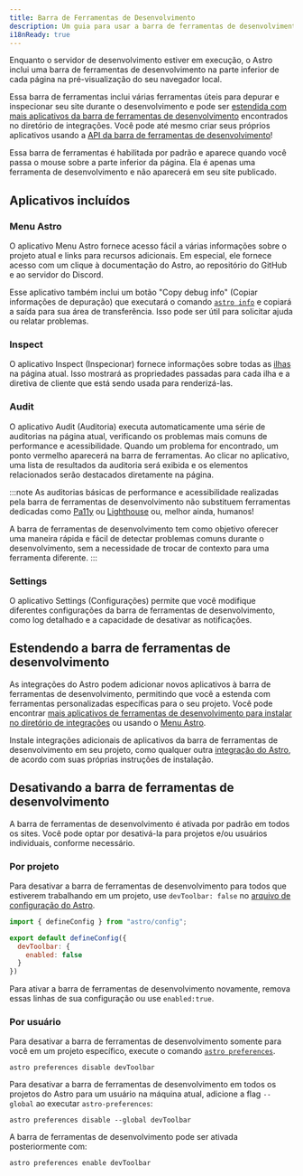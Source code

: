 ```yaml
---
title: Barra de Ferramentas de Desenvolvimento
description: Um guia para usar a barra de ferramentas de desenvolvimento no Astro
i18nReady: true
---
```


Enquanto o servidor de desenvolvimento estiver em execução, o Astro inclui uma barra de ferramentas de desenvolvimento na parte inferior de cada página na pré-visualização do seu navegador local.

Essa barra de ferramentas inclui várias ferramentas úteis para depurar e inspecionar seu site durante o desenvolvimento e pode ser [estendida com mais aplicativos da barra de ferramentas de desenvolvimento](#estendendo-a-barra-de-ferramentas-de-desenvolvimento) encontrados no diretório de integrações. Você pode até mesmo criar seus próprios aplicativos usando a [API da barra de ferramentas de desenvolvimento](/pt-br/reference/dev-toolbar-app-reference/)!

Essa barra de ferramentas é habilitada por padrão e aparece quando você passa o mouse sobre a parte inferior da página. Ela é apenas uma ferramenta de desenvolvimento e não aparecerá em seu site publicado.

## Aplicativos incluídos

### Menu Astro

O aplicativo Menu Astro fornece acesso fácil a várias informações sobre o projeto atual e links para recursos adicionais. Em especial, ele fornece acesso com um clique à documentação do Astro, ao repositório do GitHub e ao servidor do Discord.

Esse aplicativo também inclui um botão "Copy debug info" (Copiar informações de depuração) que executará o comando [`astro info`](/pt-br/reference/cli-reference/#astro-info) e copiará a saída para sua área de transferência. Isso pode ser útil para solicitar ajuda ou relatar problemas.

### Inspect

O aplicativo Inspect (Inspecionar) fornece informações sobre todas as [ilhas]((/pt-br/concepts/islands/) ) na página atual. Isso mostrará as propriedades passadas para cada ilha e a diretiva de cliente que está sendo usada para renderizá-las.

### Audit

O aplicativo Audit (Auditoria) executa automaticamente uma série de auditorias na página atual, verificando os problemas mais comuns de performance e acessibilidade. Quando um problema for encontrado, um ponto vermelho aparecerá na barra de ferramentas. Ao clicar no aplicativo, uma lista de resultados da auditoria será exibida e os elementos relacionados serão destacados diretamente na página.

:::note
As auditorias básicas de performance e acessibilidade realizadas pela barra de ferramentas de desenvolvimento não substituem ferramentas dedicadas como [Pa11y](https://pa11y.org/) ou [Lighthouse]() ou, melhor ainda, humanos!

A barra de ferramentas de desenvolvimento tem como objetivo oferecer uma maneira rápida e fácil de detectar problemas comuns durante o desenvolvimento, sem a necessidade de trocar de contexto para uma ferramenta diferente.
:::

### Settings

O aplicativo Settings (Configurações) permite que você modifique diferentes configurações da barra de ferramentas de desenvolvimento, como log detalhado e a capacidade de desativar as notificações.

## Estendendo a barra de ferramentas de desenvolvimento

As integrações do Astro podem adicionar novos aplicativos à barra de ferramentas de desenvolvimento, permitindo que você a estenda com ferramentas personalizadas específicas para o seu projeto. Você pode encontrar [mais aplicativos de ferramentas de desenvolvimento para instalar no diretório de integrações](https://astro.build/integrations/?search=&categories%5B%5D=toolbar) ou usando o [Menu Astro](#menu-astro).

Instale integrações adicionais de aplicativos da barra de ferramentas de desenvolvimento em seu projeto, como qualquer outra [integração do Astro](/pt-br/guides/integrations-guide/), de acordo com suas próprias instruções de instalação.

## Desativando a barra de ferramentas de desenvolvimento

A barra de ferramentas de desenvolvimento é ativada por padrão em todos os sites. Você pode optar por desativá-la para projetos e/ou usuários individuais, conforme necessário.

### Por projeto

Para desativar a barra de ferramentas de desenvolvimento para todos que estiverem trabalhando em um projeto, use `devToolbar: false` no [arquivo de configuração do Astro](/pt-br/reference/configuration-reference/#devtoolbarenabled).

```js title="astro.config.mjs" ins={4-6}
import { defineConfig } from "astro/config";

export default defineConfig({
  devToolbar: {
    enabled: false
  }
})
```

Para ativar a barra de ferramentas de desenvolvimento novamente, remova essas linhas de sua configuração ou use `enabled:true`.

### Por usuário

Para desativar a barra de ferramentas de desenvolvimento somente para você em um projeto específico, execute o comando [`astro preferences`](/pt-br/reference/cli-reference/#astro-preferences).

```shell
astro preferences disable devToolbar
```

Para desativar a barra de ferramentas de desenvolvimento em todos os projetos do Astro para um usuário na máquina atual, adicione a flag `--global` ao executar `astro-preferences`:

```shell
astro preferences disable --global devToolbar
```

A barra de ferramentas de desenvolvimento pode ser ativada posteriormente com:

```shell
astro preferences enable devToolbar
```
